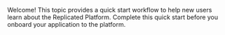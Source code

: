 Welcome! This topic provides a quick start workflow to help new users learn about the Replicated Platform. Complete this quick start before you onboard your application to the platform.